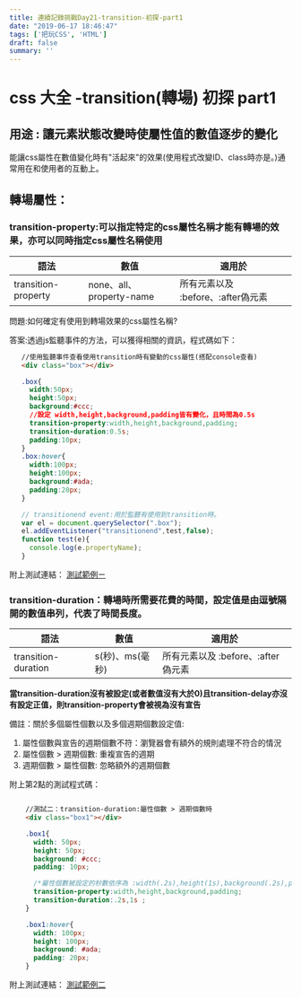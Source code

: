```yaml
---
title: 連續記錄挑戰Day21-transition-初探-part1
date: "2019-06-17 18:46:47"
tags: ['把玩CSS', 'HTML']
draft: false
summary: ''
---
```


# css 大全 -transition(轉場) 初探 part1

## 用途 : **讓元素狀態改變時使屬性值的數值逐步的變化**

能讓css屬性在數值變化時有"活起來"的效果(使用程式改變ID、class時亦是。)通常用在和使用者的互動上。


## 轉場屬性：

### transition-property:可以指定特定的css屬性名稱才能有轉場的效果，亦可以同時指定css屬性名稱使用

|語法 |數值 | 適用於 |
|-   |-    |-      |
|transition-property|none、all、property-name| 所有元素以及 :before、:after偽元素 |

問題:如何確定有使用到轉場效果的css屬性名稱?

答案:透過js監聽事件的方法，可以獲得相關的資訊，程式碼如下：
 
 ```html
    //使用監聽事件查看使用transition時有變動的css屬性(搭配console查看)
    <div class="box"></div>
 ```
 
 ```css
    .box{
      width:50px;
      height:50px;
      background:#ccc;
      //設定 width,height,background,padding皆有變化，且時間為0.5s
      transition-property:width,height,background,padding;
      transition-duration:0.5s;
      padding:10px;
    }
    .box:hover{
      width:100px;
      height:100px;
      background:#ada;
      padding:20px;
    }
 ```

 ```javascript
    // transitionend event:用於監聽有使用到transition時。
    var el = document.querySelector(".box");
    el.addEventListener("transitionend",test,false);
    function test(e){
      console.log(e.propertyName);
    }
 ```
    
附上測試連結： [測試範例ㄧ](https://codepen.io/kids5346/pen/VJerGR)

### transition-duration：轉場時所需要花費的時間，設定值是由逗號隔開的數值串列，代表了時間長度。

|語法 |數值 | 適用於 |
|-   |-    |-      |
|transition-duration|s(秒)、ms(毫秒)| 所有元素以及 :before、:after偽元素 |

**當transition-duration沒有被設定(或者數值沒有大於0)且transition-delay亦沒有設定正值，則transition-property會被視為沒有宣告**

備註：關於多個屬性個數以及多個週期個數設定值:
1. 屬性個數與宣告的週期個數不符：瀏覽器會有額外的規則處理不符合的情況
2. 屬性個數 > 週期個數: 重複宣告的週期
3. 週期個數 > 屬性個數: 忽略額外的週期個數

附上第2點的測試程式碼：

```html

    //測試二：transition-duration:屬性個數 > 週期個數時
    <div class="box1"></div>

```

```css
    .box1{
      width: 50px;
      height: 50px;
      background: #ccc;
      padding: 10px;

      /*屬性個數被設定的秒數依序為 :width(.2s),height(1s),background(.2s),padding(1s)*/
      transition-property:width,height,background,padding;
      transition-duration:.2s,1s ;
    }

    .box1:hover{
      width: 100px;
      height: 100px;
      background: #ada;
      padding: 20px;
    }
```

附上測試連結： [測試範例二](https://codepen.io/kids5346/pen/VJerGR)
